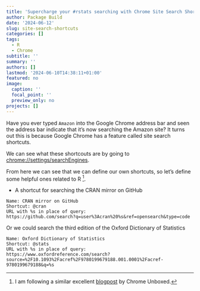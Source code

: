 ```yaml
---
title: 'Supercharge your #rstats searching with Chrome Site Search Shortcuts'
author: Package Build
date: '2024-06-12'
slug: site-search-shortcuts
categories: []
tags:
  - R
  - Chrome
subtitle: ''
summary: ''
authors: []
lastmod: '2024-06-10T14:38:11+01:00'
featured: no
image:
  caption: ''
  focal_point: ''
  preview_only: no
projects: []
---
```


Have you ever typed `Amazon` into the Google Chrome address bar and seen the address bar indicate that it's now searching the Amazon site? It turns out this is because Google Chrome has a feature called site search shortcuts.

We can see what these shortcouts are by going to <chrome://settings/searchEngines>.

From here we can see that we can define our own shortcuts, so let's define some helpful ones related to R ^[I am following a similar excellent [blogpost](https://chromeunboxed.com/chrome-site-search-shortcuts) by Chrome Unboxed.].

* A shortcut for searching the CRAN mirror on GitHub

```
Name: CRAN mirror on GitHub
Shortcut: @cran
URL with %s in place of query:
https://github.com/search?q=user%3Acran%20%s&ref=opensearch&type=code
```

Or we could search the third edition of the Oxford Dictionary of Statistics

```
Name: Oxford Dictionary of Statistics
Shortcut: @stats
URL with %s in place of query:
https://www.oxfordreference.com/search?source=%2F10.1093%2Facref%2F9780199679188.001.0001%2Facref-9780199679188&q=%s
```
